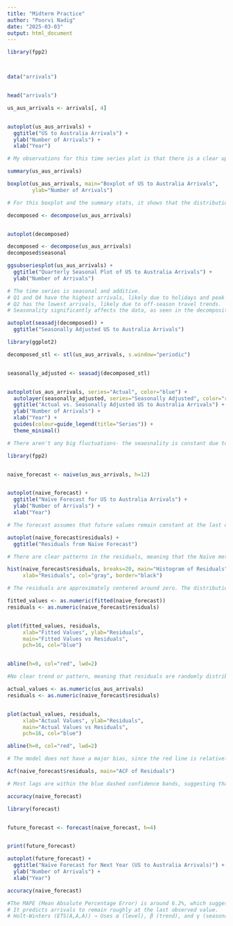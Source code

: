```yaml
---
title: "Midterm Practice"
author: "Poorvi Nadig"
date: "2025-03-03"
output: html_document
---
```



```r

library(fpp2)



data("arrivals")


head("arrivals")

us_aus_arrivals <- arrivals[, 4]


autoplot(us_aus_arrivals) + 
  ggtitle("US to Australia Arrivals") + 
  ylab("Number of Arrivals") + 
  xlab("Year")

```
```r
# My observations for this time series plot is that there is a clear upward trend. This also shows a trend with a jump in arrivals at the end/start of the year. 
```

```r

summary(us_aus_arrivals)

```

```r

boxplot(us_aus_arrivals, main="Boxplot of US to Australia Arrivals",
        ylab="Number of Arrivals")

```


```r
# For this boxplot and the summary stats, it shows that the distribution is fairly balanced. The box plot also shows that there is a moderate spread through the data with no extreme outliers. This basically means that arrivals have changed pretty evenly in an upward trend throughout the years. 
```

```r

decomposed <- decompose(us_aus_arrivals)


autoplot(decomposed)


```
```r

decomposed <- decompose(us_aus_arrivals)
decomposed$seasonal

```


```r
ggsubseriesplot(us_aus_arrivals) + 
  ggtitle("Quarterly Seasonal Plot of US to Australia Arrivals") +
  ylab("Number of Arrivals")
```

```r
# The time series is seasonal and additive.
# Q1 and Q4 have the highest arrivals, likely due to holidays and peak travel seasons.
# Q2 has the lowest arrivals, likely due to off-season travel trends.
# Seasonality significantly affects the data, as seen in the decomposition plot.
```

```r

autoplot(seasadj(decomposed)) + 
  ggtitle("Seasonally Adjusted US to Australia Arrivals")

```
```r

library(ggplot2)

decomposed_stl <- stl(us_aus_arrivals, s.window="periodic")


seasonally_adjusted <- seasadj(decomposed_stl)


autoplot(us_aus_arrivals, series="Actual", color="blue") +
  autolayer(seasonally_adjusted, series="Seasonally Adjusted", color="red") +
  ggtitle("Actual vs. Seasonally Adjusted US to Australia Arrivals") +
  ylab("Number of Arrivals") +
  xlab("Year") +
  guides(colour=guide_legend(title="Series")) +
  theme_minimal()


```
```r
# There aren't any big fluctuations- the seaosnality is constant due to holdiay time and weather I am assuming
```


```r

library(fpp2)


naive_forecast <- naive(us_aus_arrivals, h=12)


autoplot(naive_forecast) +
  ggtitle("Naïve Forecast for US to Australia Arrivals") +
  ylab("Number of Arrivals") +
  xlab("Year")

```
```r
# The forecast assumes that future values remain constant at the last observed value which is why there is a horizontal blue line. The blue shaded area represents prediction intervals; the dark blue is showing the 50% CI and the lighter blue part shows the 95% CI. The uncertainty widens over time which means the more time goes on, the less certain we can be.
```


```r

autoplot(naive_forecast$residuals) +
  ggtitle("Residuals from Naïve Forecast")

```
```r
# There are clear patterns in the residuals, meaning that the Naïve method is not capturing important structures in the data. Some periods have large positive and negative residuals, indicating that the forecast underestimates or overestimates arrivals in certain years. The residuals appear to have a repeating pattern, suggesting that the Naïve method does not account for the seasonal component of the time series. 

```


```r

hist(naive_forecast$residuals, breaks=20, main="Histogram of Residuals",
     xlab="Residuals", col="gray", border="black")

```
```r
# The residuals are approximately centered around zero. The distribution is roughly symmetric but slightly spread out, indicating some variability in forecast errors. There is no extreme skewness, meaning that the forecast errors are somewhat balanced between overestimation and underestimation. 
```

```r


fitted_values <- as.numeric(fitted(naive_forecast))
residuals <- as.numeric(naive_forecast$residuals)


plot(fitted_values, residuals, 
     xlab="Fitted Values", ylab="Residuals", 
     main="Fitted Values vs Residuals",
     pch=16, col="blue")


abline(h=0, col="red", lwd=2)


```
```r
#No clear trend or pattern, meaning that residuals are randomly distributed, which is a good sign for model assumptions. Residuals are scattered around zero, which suggests that the model does not have a strong bias. 
```


```r


actual_values <- as.numeric(us_aus_arrivals)
residuals <- as.numeric(naive_forecast$residuals)


plot(actual_values, residuals, 
     xlab="Actual Values", ylab="Residuals", 
     main="Actual Values vs Residuals",
     pch=16, col="blue")

abline(h=0, col="red", lwd=2)


```
```r
# The model does not have a major bias, since the red line is relatively flat. Higher actual values have larger residuals, meaning the forecast is less reliable for high arrival counts.Possible missing seasonality, since the residuals still show some structure. 
```

```r

Acf(naive_forecast$residuals, main="ACF of Residuals")

```
```r
# Most lags are within the blue dashed confidence bands, suggesting that the residuals do not show strong autocorrelation at most lags 
```

```r

accuracy(naive_forecast)

```

```r

library(forecast)


future_forecast <- forecast(naive_forecast, h=4)


print(future_forecast)

autoplot(future_forecast) +
  ggtitle("Naïve Forecast for Next Year (US to Australia Arrivals)") +
  ylab("Number of Arrivals") +
  xlab("Year")


```

```r

accuracy(naive_forecast)

```
```r
#The MAPE (Mean Absolute Percentage Error) is around 6.2%, which suggests moderate forecasting accuracy. 
# It predicts arrivals to remain roughly at the last observed value.
# Holt-Winters (ETS(A,A,A)) → Uses α (level), β (trend), and γ (seasonality) for improved accuracy.
```

